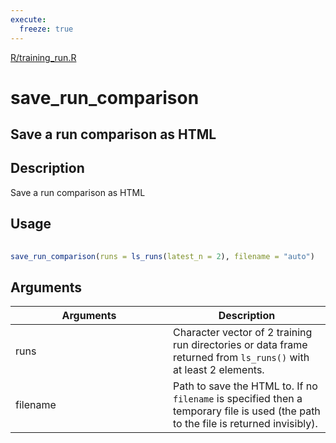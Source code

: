```yaml
---
execute:
  freeze: true
---
```


[R/training_run.R](https://github.com/rstudio/tfruns//blob/main/R/training_run.R#L526) 

# save_run_comparison

## Save a run comparison as HTML

## Description
 Save a run comparison as HTML 


## Usage
```r
 
save_run_comparison(runs = ls_runs(latest_n = 2), filename = "auto") 
```

## Arguments
|Arguments|Description|
|---|---|
| runs | Character vector of 2 training run directories or data frame returned from `ls_runs()` with at least 2 elements. |
| filename | Path to save the HTML to. If no `filename` is specified then a temporary file is used (the path to the file is returned invisibly). |







